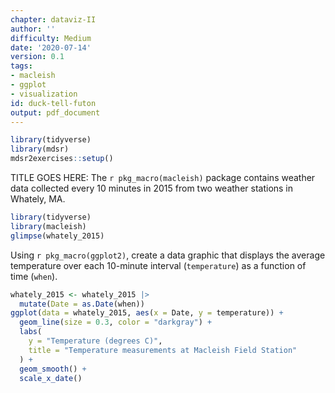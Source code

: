```yaml
---
chapter: dataviz-II
author: ''
difficulty: Medium
date: '2020-07-14'
version: 0.1
tags:
- macleish
- ggplot
- visualization
id: duck-tell-futon
output: pdf_document
---
```


```r
library(tidyverse)
library(mdsr)
mdsr2exercises::setup()
```

TITLE GOES HERE: The `r pkg_macro(macleish)` package contains weather data collected every 10 minutes in 2015 from two weather stations in Whately, MA. 

```r
library(tidyverse)
library(macleish)
glimpse(whately_2015)
```

Using `r pkg_macro(ggplot2)`, create a data graphic that displays the average temperature over each 10-minute interval (`temperature`) as a function of time (`when`). 

<!--begin-answer-->
```r
whately_2015 <- whately_2015 |>
  mutate(Date = as.Date(when))
ggplot(data = whately_2015, aes(x = Date, y = temperature)) +
  geom_line(size = 0.3, color = "darkgray") +
  labs(
    y = "Temperature (degrees C)", 
    title = "Temperature measurements at Macleish Field Station"
  ) +
  geom_smooth() +
  scale_x_date()
```
<!--end-answer-->


